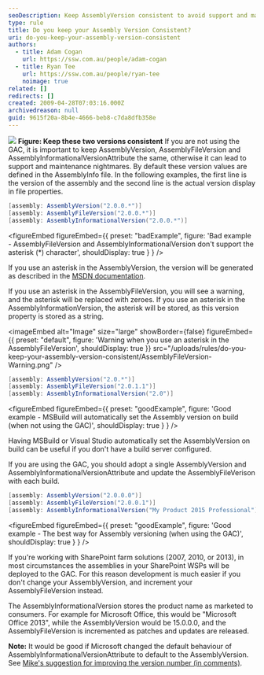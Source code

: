 ```yaml
---
seoDescription: Keep AssemblyVersion consistent to avoid support and maintenance issues, ensuring a smooth development experience.
type: rule
title: Do you keep your Assembly Version Consistent?
uri: do-you-keep-your-assembly-version-consistent
authors:
  - title: Adam Cogan
    url: https://ssw.com.au/people/adam-cogan
  - title: Ryan Tee
    url: https://ssw.com.au/people/ryan-tee
    noimage: true
related: []
redirects: []
created: 2009-04-28T07:03:16.000Z
archivedreason: null
guid: 9615f20a-8b4e-4666-beb8-c7da8dfb358e
---
```


![](VersionConsistent1.jpg)
**Figure: Keep these two versions consistent** If you are not using the GAC, it is important to keep AssemblyVersion, AssemblyFileVersion and AssemblyInformationalVersionAttribute the same, otherwise it can lead to support and maintenance nightmares. By default these version values are defined in the AssemblyInfo file. In the following examples, the first line is the version of the assembly and the second line is the actual version display in file properties.
```cs
[assembly: AssemblyVersion("2.0.0.*")]
[assembly: AssemblyFileVersion("2.0.0.*")]
[assembly: AssemblyInformationalVersion("2.0.0.*")]
```

<figureEmbed figureEmbed={{
  preset: "badExample",
  figure: 'Bad example - AssemblyFileVersion and AssemblyInformationalVersion don\'t support the asterisk (\*) character',
  shouldDisplay: true
} } />


If you use an asterisk in the AssemblyVersion, the version will be generated as described in the [MSDN documentation](https://msdn.microsoft.com/en-us/library/system.reflection.assemblyversionattribute%28v=vs.110%29.aspx).

If you use an asterisk in the AssemblyFileVersion, you will see a warning, and the asterisk will be replaced with zeroes. If you use an asterisk in the AssemblyInformationVersion, the asterisk will be stored, as this version property is stored as a string.


<imageEmbed
  alt="Image"
  size="large"
  showBorder={false}
  figureEmbed={{
    preset: "default",
    figure: 'Warning when you use an asterisk in the AssemblyFileVersion',
    shouldDisplay: true
  }}
  src="/uploads/rules/do-you-keep-your-assembly-version-consistent/AssemblyFileVersion-Warning.png"
/>

```cs
[assembly: AssemblyVersion("2.0.*")]
[assembly: AssemblyFileVersion("2.0.1.1")]
[assembly: AssemblyInformationalVersion("2.0")]
```

<figureEmbed figureEmbed={{
  preset: "goodExample",
  figure: 'Good example - MSBuild will automatically set the Assembly version on build (when not using the GAC)',
  shouldDisplay: true
} } />


Having MSBuild or Visual Studio automatically set the AssemblyVersion on build can be useful if you don't have a build server configured.

If you are using the GAC, you should adopt a single AssemblyVersion and AssemblyInformationalVersionAttribute and update the AssemblyFileVerison with each build.

```cs
[assembly: AssemblyVersion("2.0.0.0")]
[assembly: AssemblyFileVersion("2.0.0.1")]
[assembly: AssemblyInformationalVersion("My Product 2015 Professional")]
```

<figureEmbed figureEmbed={{
  preset: "goodExample",
  figure: 'Good example - The best way for Assembly versioning (when using the GAC)',
  shouldDisplay: true
} } />


If you're working with SharePoint farm solutions (2007, 2010, or 2013), in most circumstances the assemblies in your SharePoint WSPs will be deployed to the GAC. For this reason development is much easier if you don't change your AssemblyVersion, and increment your AssemblyFileVersion instead.

The AssemblyInformationalVersion stores the product name as marketed to consumers. For example for Microsoft Office, this would be "Microsoft Office 2013", while the AssemblyVersion would be 15.0.0.0, and the AssemblyFileVersion is incremented as patches and updates are released.

**Note:** It would be good if Microsoft changed the default behaviour of AssemblyInformationalVersionAttribute to default to the AssemblyVersion. See [Mike's suggestion for improving the version number (in comments)](http://msdn.microsoft.com/en-us/library/system.reflection.assemblyinformationalversionattribute.aspx).